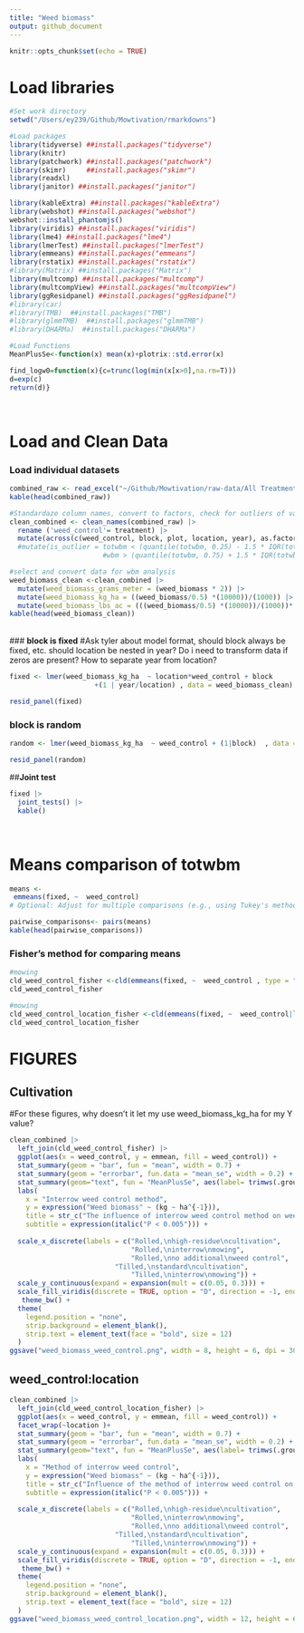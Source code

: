```yaml
---
title: "Weed biomass"
output: github_document
---
```


```r
knitr::opts_chunk$set(echo = TRUE)
```
# **Load libraries**

```r
#Set work directory
setwd("/Users/ey239/Github/Mowtivation/rmarkdowns")

#Load packages 
library(tidyverse) ##install.packages("tidyverse")
library(knitr)
library(patchwork) ##install.packages("patchwork")
library(skimr)     ##install.packages("skimr")
library(readxl)
library(janitor) ##install.packages("janitor")

library(kableExtra) ##install.packages("kableExtra")
library(webshot) ##install.packages("webshot")
webshot::install_phantomjs()
library(viridis) ##install.packages("viridis")
library(lme4) ##install.packages("lme4")
library(lmerTest) ##install.packages("lmerTest")
library(emmeans) ##install.packages("emmeans")
library(rstatix) ##install.packages("rstatix")
#library(Matrix) ##install.packages("Matrix")
library(multcomp) ##install.packages("multcomp")
library(multcompView) ##install.packages("multcompView")
library(ggResidpanel) ##install.packages("ggResidpanel")
#library(car)
#library(TMB)  ##install.packages("TMB")
#library(glmmTMB)  ##install.packages("glmmTMB")
#library(DHARMa)  ##install.packages("DHARMa")

#Load Functions
MeanPlusSe<-function(x) mean(x)+plotrix::std.error(x)

find_logw0=function(x){c=trunc(log(min(x[x>0],na.rm=T)))
d=exp(c)
return(d)}
```
<br>

# **Load and Clean Data**

### **Load individual datasets**

``` r
combined_raw <- read_excel("~/Github/Mowtivation/raw-data/All Treatments/combined_raw.xlsx")
kable(head(combined_raw))

```


```r


#Standardaze column names, convert to factors, check for outliers of variable**
clean_combined <- clean_names(combined_raw) |>  
  rename ('weed_control'= treatment) |> 
  mutate(across(c(weed_control, block, plot, location, year), as.factor)) #|> 
  #mutate(is_outlier = totwbm < (quantile(totwbm, 0.25) - 1.5 * IQR(totwbm)) |
                       #wbm > (quantile(totwbm, 0.75) + 1.5 * IQR(totwbm)))

#select and convert data for wbm analysis
weed_biomass_clean <-clean_combined |>              
  mutate(weed_biomass_grams_meter = (weed_biomass * 2)) |> 
  mutate(weed_biomass_kg_ha = ((weed_biomass/0.5) *(10000))/(1000)) |>
  mutate(weed_biomass_lbs_ac = (((weed_biomass/0.5) *(10000))/(1000))* 0.892179)
kable(head(weed_biomass_clean)) 
```
<br>
### **block is fixed**
#Ask tyler about model format, should block always be fixed, etc. should location be nested in year? Do i need to transform data if zeros are present? How to separate year from location? 

```r
fixed <- lmer(weed_biomass_kg_ha  ~ location*weed_control + block 
                     +(1 | year/location) , data = weed_biomass_clean)

resid_panel(fixed)
```
### **block is random**
```r
random <- lmer(weed_biomass_kg_ha  ~ weed_control + (1|block)  , data = weed_biomass_clean)

resid_panel(random)
```

##**Joint test**
```r
fixed |> 
  joint_tests() |> 
  kable()  
```
<br>

# **Means comparison of totwbm**

```r
means <- 
 emmeans(fixed, ~  weed_control)
# Optional: Adjust for multiple comparisons (e.g., using Tukey's method)

pairwise_comparisons<- pairs(means) 
kable(head(pairwise_comparisons))
```
### **Fisher's method for comparing means**

```r
#mowing
cld_weed_control_fisher <-cld(emmeans(fixed, ~  weed_control , type = "response"), Letters = letters, sort = TRUE, adjust="none", reversed=TRUE)
cld_weed_control_fisher
```

```r
#mowing
cld_weed_control_location_fisher <-cld(emmeans(fixed, ~  weed_control|location , type = "response"), Letters = letters, sort = TRUE, adjust="none", reversed=TRUE)
cld_weed_control_location_fisher
```

# **FIGURES**

## **Cultivation**
#For these figures, why doesn't it let my use weed_biomass_kg_ha for my Y value?

```r
clean_combined |> 
  left_join(cld_weed_control_fisher) |> 
  ggplot(aes(x = weed_control, y = emmean, fill = weed_control)) +
  stat_summary(geom = "bar", fun = "mean", width = 0.7) +
  stat_summary(geom = "errorbar", fun.data = "mean_se", width = 0.2) +
  stat_summary(geom="text", fun = "MeanPlusSe", aes(label= trimws(.group)),size=6.5,vjust=-0.5) +
  labs(
    x = "Interrow weed control method",
    y = expression("Weed biomass" ~ (kg ~ ha^{-1})),
    title = str_c("The influence of interrow weed control method on weed biomass"),
    subtitle = expression(italic("P < 0.005"))) +
  
  scale_x_discrete(labels = c("Rolled,\nhigh-residue\ncultivation",
                              "Rolled,\ninterrow\nmowing",
                              "Rolled,\nno additional\nweed control",
                          "Tilled,\nstandard\ncultivation",
                              "Tilled,\ninterrow\nmowing")) +
  scale_y_continuous(expand = expansion(mult = c(0.05, 0.3))) +
  scale_fill_viridis(discrete = TRUE, option = "D", direction = -1, end = 0.9, begin = 0.1) +
   theme_bw() +
  theme(
    legend.position = "none",
    strip.background = element_blank(),
    strip.text = element_text(face = "bold", size = 12)
  )
ggsave("weed_biomass_weed_control.png", width = 8, height = 6, dpi = 300)
```

## **weed_control:location**

```r
clean_combined |> 
  left_join(cld_weed_control_location_fisher) |> 
  ggplot(aes(x = weed_control, y = emmean, fill = weed_control)) +
  facet_wrap(~location )+
  stat_summary(geom = "bar", fun = "mean", width = 0.7) +
  stat_summary(geom = "errorbar", fun.data = "mean_se", width = 0.2) +
  stat_summary(geom="text", fun = "MeanPlusSe", aes(label= trimws(.group)),size=6.5,vjust=-0.5) +
  labs(
    x = "Method of interrow weed control",
    y = expression("Weed biomass" ~ (kg ~ ha^{-1})),
    title = str_c("Influence of the method of interrow weed control on weed biomass"),
    subtitle = expression(italic("P < 0.005"))) +
  
  scale_x_discrete(labels = c("Rolled,\nhigh-residue\ncultivation",
                              "Rolled,\ninterrow\nmowing",
                              "Rolled,\nno additional\nweed control",
                          "Tilled,\nstandard\ncultivation",
                              "Tilled,\ninterrow\nmowing")) +
  scale_y_continuous(expand = expansion(mult = c(0.05, 0.3))) +
  scale_fill_viridis(discrete = TRUE, option = "D", direction = -1, end = 0.9, begin = 0.1) +
   theme_bw() +
  theme(
    legend.position = "none",
    strip.background = element_blank(),
    strip.text = element_text(face = "bold", size = 12)
  )
ggsave("weed_biomass_weed_control_location.png", width = 12, height = 6, dpi = 300)
```